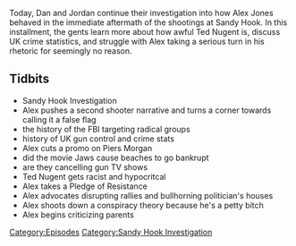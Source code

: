 {{DEFAULTSORT:
    #_EPISODE_0269:December 19, 2012
}}{{Episode
    | title           = December 19, 2012
    | caption         = Listen to this episode on [https://knowledgefight.libsyn.com/knowledge-fight-december-19-2012 Libsyn] [https://open.spotify.com/episode/1k9hG7VuA4GZqfZsjg20xB Spotify], Read the [[Transcript/269: December 19, 2012|Unofficial Transcript]]
    | episodeNumber   = 269
    | length          = 02:15:05
    | airDate         = February 27, 2019
    | coverageDate    = December 19, 2012
    | episodeType     = [[:Category:Sandy Hook Investigation|Sandy Hook Investigation]]
    | appearance      = [[Rob Dew]], [[Larry Pratt]], [[Piers Morgan]], [[Stewart Rhodes]], [[Tench Coxe aka Mr Facing-both-ways]], [[Ted Nugent]], [[Jon Rappoport]]
    | previousEpisode = [[268: December 17-18, 2012]]
    | nextEpisode     = [[270: The Rogan Return]]
}}

{{Stub}}

Today, Dan and Jordan continue their investigation into how Alex Jones behaved in the immediate aftermath of the shootings at Sandy Hook. In this installment, the gents learn more about how awful Ted Nugent is, discuss UK crime statistics, and struggle with Alex taking a serious turn in his rhetoric for seemingly no reason.

==Tidbits==

*Sandy Hook Investigation
*Alex pushes a second shooter narrative and turns a corner towards calling it a false flag
*the history of the FBI targeting radical groups
*history of UK gun control and crime stats
*Alex cuts a promo on Piers Morgan
*did the movie Jaws cause beaches to go bankrupt
*are they cancelling gun TV shows
*Ted Nugent gets racist and hypocritcal
*Alex takes a Pledge of Resistance
*Alex advocates disrupting rallies and bullhorning politician's houses
*Alex shoots down a conspiracy theory because he's a petty bitch
*Alex begins criticizing parents

[[Category:Episodes]]
[[Category:Sandy Hook Investigation]]
